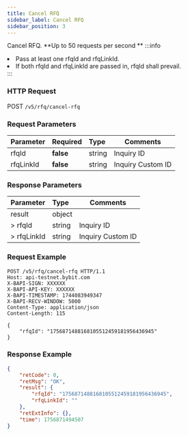 ```yaml
---
title: Cancel RFQ
sidebar_label: Cancel RFQ
sidebar_position: 3
---
```

Cancel RFQ. **Up to 50 requests per second ** 
:::info
<li>Pass at least one rfqId and rfqLinkId.</li><li> If both rfqId and rfqLinkId are passed in, rfqId shall prevail.</li>
:::

### HTTP Request
POST `/v5/rfq/cancel-rfq`

### Request Parameters
| Parameter | Required | Type | Comments|
|:----- |:-------|:-----|------ |
|rfqId |**false** |string|Inquiry ID|
|rfqLinkId |**false**  |string |Inquiry Custom ID|

### Response Parameters
| Parameter | Type | Comments|
|:----- |:-----|----- |
|result |object ||
|> rfqId |string |Inquiry ID |
|> rfqLinkId |string |Inquiry Custom ID |

### Request Example

```http
POST /v5/rfq/cancel-rfq HTTP/1.1
Host: api-testnet.bybit.com
X-BAPI-SIGN: XXXXXX
X-BAPI-API-KEY: XXXXXX
X-BAPI-TIMESTAMP: 1744083949347
X-BAPI-RECV-WINDOW: 5000
Content-Type: application/json
Content-Length: 115

{
    "rfqId": "1756871488168105512459181956436945"
}

```

### Response Example

```json
{
    "retCode": 0,
    "retMsg": "OK",
    "result": {
        "rfqId": "1756871488168105512459181956436945",
        "rfqLinkId": ""
    },
    "retExtInfo": {},
    "time": 1756871494507
}
```












